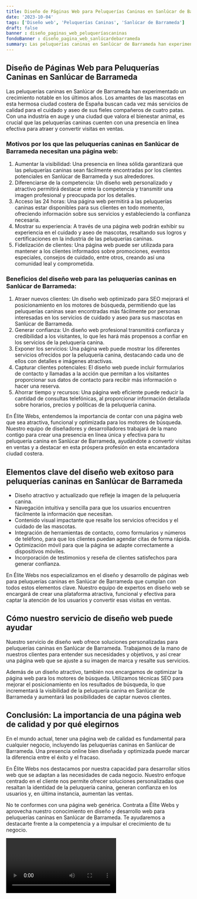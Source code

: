 ```yaml
---
title: Diseño de Páginas Web para Peluquerías Caninas en Sanlúcar de Barrameda
date: '2023-10-04'
tags: ['Diseño web', 'Peluquerías Caninas', 'Sanlúcar de Barrameda']
draft: false
banner : diseño_paginas_web_peluqueríascaninas
fondoBanner : diseño_pagina_web_sanlúcardebarrameda
summary: Las peluquerías caninas en Sanlúcar de Barrameda han experimentado un crecimiento notable en los últimos años. Los amantes de las mascotas en esta hermosa ciudad costera de España buscan cada vez más servicios de calidad para el cuidado y aseo de sus fieles compañeros de cuatro patas. Con una industria en auge y una ciudad que valora el bienestar animal, es crucial que las peluquerías caninas cuenten con una presencia en línea efectiva para atraer y convertir visitas en ventas.
---
```


## Diseño de Páginas Web para Peluquerías Caninas en Sanlúcar de Barrameda

Las peluquerías caninas en Sanlúcar de Barrameda han experimentado un crecimiento notable en los últimos años. Los amantes de las mascotas en esta hermosa ciudad costera de España buscan cada vez más servicios de calidad para el cuidado y aseo de sus fieles compañeros de cuatro patas. Con una industria en auge y una ciudad que valora el bienestar animal, es crucial que las peluquerías caninas cuenten con una presencia en línea efectiva para atraer y convertir visitas en ventas.

### Motivos por los que las peluquerías caninas en Sanlúcar de Barrameda necesitan una página web:

1. Aumentar la visibilidad: Una presencia en línea sólida garantizará que las peluquerías caninas sean fácilmente encontradas por los clientes potenciales en Sanlúcar de Barrameda y sus alrededores. 
2. Diferenciarse de la competencia: Un diseño web personalizado y atractivo permitirá destacar entre la competencia y transmitir una imagen profesional y preocupada por los detalles.
3. Acceso las 24 horas: Una página web permitirá a las peluquerías caninas estar disponibles para sus clientes en todo momento, ofreciendo información sobre sus servicios y estableciendo la confianza necesaria.
4. Mostrar su experiencia: A través de una página web podrán exhibir su experiencia en el cuidado y aseo de mascotas, resaltando sus logros y certificaciones en la industria de las peluquerías caninas.
5. Fidelización de clientes: Una página web puede ser utilizada para mantener a los clientes informados sobre promociones, eventos especiales, consejos de cuidado, entre otros, creando así una comunidad leal y comprometida.

### Beneficios del diseño web para las peluquerías caninas en Sanlúcar de Barrameda:

1. Atraer nuevos clientes: Un diseño web optimizado para SEO mejorará el posicionamiento en los motores de búsqueda, permitiendo que las peluquerías caninas sean encontradas más fácilmente por personas interesadas en los servicios de cuidado y aseo para sus mascotas en Sanlúcar de Barrameda.
2. Generar confianza: Un diseño web profesional transmitirá confianza y credibilidad a los visitantes, lo que les hará más propensos a confiar en los servicios de la peluquería canina.
3. Exponer los servicios: Una página web puede mostrar los diferentes servicios ofrecidos por la peluquería canina, destacando cada uno de ellos con detalles e imágenes atractivas.
4. Capturar clientes potenciales: El diseño web puede incluir formularios de contacto y llamadas a la acción que permitan a los visitantes proporcionar sus datos de contacto para recibir más información o hacer una reserva.
5. Ahorrar tiempo y recursos: Una página web eficiente puede reducir la cantidad de consultas telefónicas, al proporcionar información detallada sobre horarios, precios y políticas de la peluquería canina.

En Élite Webs, entendemos la importancia de contar con una página web que sea atractiva, funcional y optimizada para los motores de búsqueda. Nuestro equipo de diseñadores y desarrolladores trabajará de la mano contigo para crear una presencia en línea única y efectiva para tu peluquería canina en Sanlúcar de Barrameda, ayudándote a convertir visitas en ventas y a destacar en esta próspera profesión en esta encantadora ciudad costera.

<GifSeo />

<Cta />

## Elementos clave del diseño web exitoso para peluquerías caninas en Sanlúcar de Barrameda

- Diseño atractivo y actualizado que refleje la imagen de la peluquería canina.
- Navegación intuitiva y sencilla para que los usuarios encuentren fácilmente la información que necesitan.
- Contenido visual impactante que resalte los servicios ofrecidos y el cuidado de las mascotas.
- Integración de herramientas de contacto, como formularios y números de teléfono, para que los clientes puedan agendar citas de forma rápida.
- Optimización móvil para que la página se adapte correctamente a dispositivos móviles.
- Incorporación de testimonios y reseña de clientes satisfechos para generar confianza.

En Élite Webs nos especializamos en el diseño y desarrollo de páginas web para peluquerías caninas en Sanlúcar de Barrameda que cumplan con todos estos elementos clave. Nuestro equipo de expertos en diseño web se encargará de crear una plataforma atractiva, funcional y efectiva para captar la atención de los usuarios y convertir esas visitas en ventas.

## Cómo nuestro servicio de diseño web puede ayudar

Nuestro servicio de diseño web ofrece soluciones personalizadas para peluquerías caninas en Sanlúcar de Barrameda. Trabajamos de la mano de nuestros clientes para entender sus necesidades y objetivos, y así crear una página web que se ajuste a su imagen de marca y resalte sus servicios.

Además de un diseño atractivo, también nos encargamos de optimizar la página web para los motores de búsqueda. Utilizamos técnicas SEO para mejorar el posicionamiento en los resultados de búsqueda, lo que incrementará la visibilidad de la peluquería canina en Sanlúcar de Barrameda y aumentará las posibilidades de captar nuevos clientes.

## Conclusión: La importancia de una página web de calidad y por qué elegirnos

En el mundo actual, tener una página web de calidad es fundamental para cualquier negocio, incluyendo las peluquerías caninas en Sanlúcar de Barrameda. Una presencia online bien diseñada y optimizada puede marcar la diferencia entre el éxito y el fracaso.

En Élite Webs nos destacamos por nuestra capacidad para desarrollar sitios web que se adaptan a las necesidades de cada negocio. Nuestro enfoque centrado en el cliente nos permite ofrecer soluciones personalizadas que resaltan la identidad de la peluquería canina, generan confianza en los usuarios y, en última instancia, aumentan las ventas.

No te conformes con una página web genérica. Contrata a Élite Webs y aprovecha nuestro conocimiento en diseño y desarrollo web para peluquerías caninas en Sanlúcar de Barrameda. Te ayudaremos a destacarte frente a la competencia y a impulsar el crecimiento de tu negocio.

<Video />

<CtaBot job='Peluquerías Caninas' city='Sanlúcar de Barrameda'/>

<Gmaps query='Sanlúcar de Barrameda+españa+maps' />